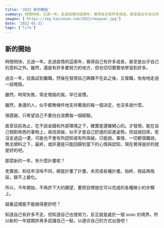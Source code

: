 ```yaml
---
title: '2022 新的開始'
summary: 時間飛快，又過一年。走過疫情的這兩年，覺得自己有許多成長，甚至是出乎自己的意料之外。
images: ['https://img.kaixsean.com/2023/newyear.jpg']
date: '2022-01-31'
tags: ['life']
---
```


## 新的開始

時間飛快，又過一年。走過疫情的這兩年，覺得自己有許多成長，甚至是出乎自己的意料之外。雖然，還是有許多要努力的地方，但也切切實實地學習到許多。

過去一年，從面試到離職，然後在發現自己興趣不在此之後，又復職，匆匆地走過一段彎路。

雖然，時常失敗，常走彎路的我，早已習慣。

雖然，身邊的人，似乎都無條件地支持著我的每一個決定，也沒多說什麼。

很感謝，只希望自己不要白白浪費每一個經驗。

直至目前為止，在不談金錢和外部環境之下，確實是還蠻開心的。才發現，能在自己相對熟悉的事物上，尋找突破，似乎才是自己舒適的前進姿勢。但話說回來，若沒走過這一遭，可能也不會有所認知或有所突破。只能說，事情、一切都很難說，無法預料之下，最終，或許還是只能回歸到當下的心情與認知，現在覺得是好的就是好的吧。

那麼新的一年，有什麼計畫呢？

老實說，和往年沒啥不同，總是計畫了計畫，未完成各種計畫。始終，拖延再拖延，跟不上變化。

所以，今年開始，不再許下大的願望，要把目標放在可以完成的各種微小的步驟上。

就看這樣能不能做得更好吧？

知道自己有許多不足，但知道自己也很努力，反正就是處於一個 soso 的境界。所以新的一年就期許再多認識自己一點，以適合自己的方式出發吧！
